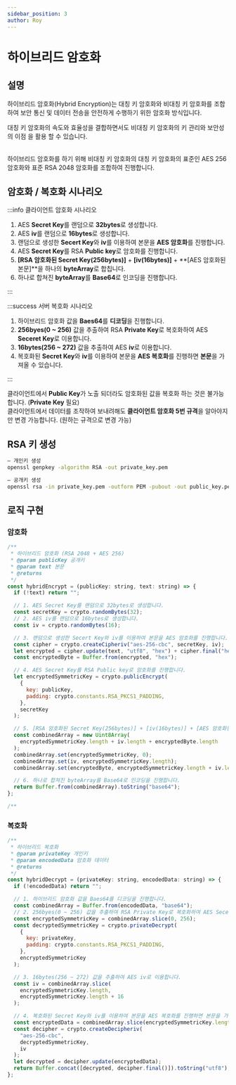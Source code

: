 ```yaml
---
sidebar_position: 3
author: Roy
---
```



# 하이브리드 암호화

## 설명

하이브리드 암호화(Hybrid Encryption)는 <UnderLine> 대칭 키 암호화와 비대칭 키 암호화를 조합</UnderLine>하여 보안 통신 및 데이터 전송을 안전하게 수행하기 위한 암호화 방식입니다.

<UnderLine>대칭 키 암호화의 속도와 효율성을 결합</UnderLine>하면서도 <UnderLine>
  비대칭 키 암호화의 키 관리와 보안성의 이점
</UnderLine>을 활용 할 수 있습니다.
<br />
<br />

하이브리드 암호화를 하기 위해 비대칭 키 암호화의
대칭 키 암호화의 표준인 <Highlight>AES 256</Highlight> 암호화와 표준 <Highlight>RSA 2048</Highlight> 암호화를 조합하여
진행합니다.

## 암호화 / 복호화 시나리오

:::info 클라이언트 암호화 시나리오

1. AES **Secret Key**를 랜덤으로 **32bytes**로 생성합니다.
2. AES **iv**를 랜덤으로 **16bytes**로 생성합니다.
3. 랜덤으로 생성한 **Secert Key**와 **iv**를 이용하여 본문을 **AES 암호화**를 진행합니다.
4. AES **Secret Key**를 RSA **Public key**로 암호화를 진행합니다.
5. **[RSA 암호화된 Secret Key(256bytes)]** + **[iv(16bytes)]** + **[AES 암호화된 본문]**을 하나의 **byteArray**로 합칩니다.
6. 하나로 합쳐진 **byteArray**를 **Base64**로 인코딩을 진행합니다.

:::

:::success 서버 복호화 시나리오

1. 하이브리드 암호화 값을 **Baes64**를 **디코딩**을 진행합니다.
2. **256byes(0 ~ 256)** 값을 추출하여 RSA **Private Key**로 복호화하여 AES **Seceret Key**로 이용합니다.
3. **16bytes(256 ~ 272)** 값을 추출하여 AES **iv**로 이용합니다.
4. 복호화된 **Secret Key**와 **iv**를 이용하여 본문을 **AES 복호화**를 진행하면 **본문**을 가져올 수 있습니다.

:::

클라이언트에서 **Public Key**가 노출 되더라도 암호화된 값을 복호화 하는 것은 불가능합니다. (**Private Key** 필요)<br/>
클라이언트에서 데이터를 조작하여 보내려해도 **클라이언트 암호화 5번 규격**을 알아야지만 변경 가능합니다. (원하는 규격으로 변경 가능)

## RSA 키 생성

```bash
— 개인키 생성
openssl genpkey -algorithm RSA -out private_key.pem

— 공개키 생성
openssl rsa -in private_key.pem -outform PEM -pubout -out public_key.pem
```

## 로직 구현

### 암호화

```js
/**
 * 하이브리드 암호화 (RSA 2048 + AES 256)
 * @param publicKey 공개키
 * @param text 본문
 * @returns
 */
const hybridEncrypt = (publicKey: string, text: string) => {
  if (!text) return "";

  // 1. AES Secret Key를 랜덤으로 32bytes로 생성합니다.
  const secretKey = crypto.randomBytes(32);
  // 2. AES iv를 랜덤으로 16bytes로 생성합니다.
  const iv = crypto.randomBytes(16);

  // 3. 랜덤으로 생성한 Secert Key와 iv를 이용하여 본문을 AES 암호화를 진행합니다.
  const cipher = crypto.createCipheriv("aes-256-cbc", secretKey, iv);
  let encrypted = cipher.update(text, "utf8", "hex") + cipher.final("hex");
  const encryptedByte = Buffer.from(encrypted, "hex");

  // 4. AES Secret Key를 RSA Public key로 암호화를 진행합니다.
  let encryptedSymmetricKey = crypto.publicEncrypt(
    {
      key: publicKey,
      padding: crypto.constants.RSA_PKCS1_PADDING,
    },
    secretKey
  );

  // 5. [RSA 암호화된 Secret Key(256bytes)] + [iv(16bytes)] + [AES 암호화된 본문]을 하나의 byteArray로 합칩니다.
  const combinedArray = new Uint8Array(
    encryptedSymmetricKey.length + iv.length + encryptedByte.length
  );
  combinedArray.set(encryptedSymmetricKey, 0);
  combinedArray.set(iv, encryptedSymmetricKey.length);
  combinedArray.set(encryptedByte, encryptedSymmetricKey.length + iv.length);

  // 6. 하나로 합쳐진 byteArray를 Base64로 인코딩을 진행합니다.
  return Buffer.from(combinedArray).toString("base64");
};

/**
```

### 복호화

```js
/**
 * 하이브리드 복호화
 * @param privateKey 개인키
 * @param encodedData 암호화 데이터
 * @returns
 */
const hybridDecrypt = (privateKey: string, encodedData: string) => {
  if (!encodedData) return "";

  // 1. 하이브리드 암호화 값을 Baes64를 디코딩을 진행합니다.
  const combinedArray = Buffer.from(encodedData, "base64");
  // 2. 256byes(0 ~ 256) 값을 추출하여 RSA Private Key로 복호화하여 AES Seceret Key로 이용합니다.
  const encryptedSymmetricKey = combinedArray.slice(0, 256);
  const decryptedSymmetricKey = crypto.privateDecrypt(
    {
      key: privateKey,
      padding: crypto.constants.RSA_PKCS1_PADDING,
    },
    encryptedSymmetricKey
  );

  // 3. 16bytes(256 ~ 272) 값을 추출하여 AES iv로 이용합니다.
  const iv = combinedArray.slice(
    encryptedSymmetricKey.length,
    encryptedSymmetricKey.length + 16
  );

  // 4. 복호화된 Secret Key와 iv를 이용하여 본문을 AES 복호화를 진행하면 본문을 가져올 수 있습니다.
  const encryptedData = combinedArray.slice(encryptedSymmetricKey.length + 16);
  const decipher = crypto.createDecipheriv(
    "aes-256-cbc",
    decryptedSymmetricKey,
    iv
  );
  let decrypted = decipher.update(encryptedData);
  return Buffer.concat([decrypted, decipher.final()]).toString("utf8");
};
```
